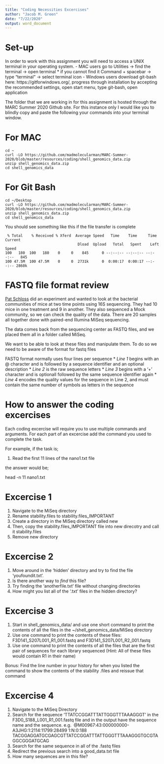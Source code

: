 ```yaml
---
title: "Coding Necessities Excercises"
author: "Jacob M. Green"
date: "7/22/2020"
output: word_document
---
```


# Set-up

In order to work with this assignment you will need to access a UNIX terminal in your operating system.
- MAC users go to Utilities -> find the terminal -> open terminal
    * if you cannot find it Command + spacebar -> type "terminal" -> select terminal icon
- Windows users download git-bash here: https://gitforwindows.org/, progress through installation by accepting the recommended settings, open start menu, type git-bash, open application

The folder that we are working in for this assignment is hosted through the MARC Summer 2020 Github site. For this instance only I would like you to blindly copy and paste the following your commands into your terminal window.

# For MAC

```
cd ~
curl -LO https://github.com/madmolecularman/MARC-Summer-2020/blob/master/resources/coding/shell_genomics_data.zip
unzip shell_genomics_data.zip
cd shell_genomics_data
```

# For Git Bash
``` 
cd ~/Desktop
curl -LO https://github.com/madmolecularman/MARC-Summer-2020/blob/master/resources/coding/shell_genomics_data.zip
unzip shell_genomics_data.zip
cd shell_genomics_data
```

You should see something like this if the file transfer is complete

```
 % Total    % Received % Xferd  Average Speed   Time    Time     Time  Current
                                 Dload  Upload   Total   Spent    Left  Speed
100   180  100   180    0     0    845      0 --:--:-- --:--:-- --:--:--   845
100 47.5M  100 47.5M    0     0  2731k      0  0:00:17  0:00:17 --:--:-- 2860k
```

# FASTQ file format review
[Pat Schloss](http://www.med.umich.edu/microbio/bio/schloss.htm) did  an experiment and wanted to look at the bacterial communities of mice at two time points using 16S sequencing. They had 10 mice in one treatment and 9 in another. They also sequenced a Mock community, so we can check the quality of the data. There are 20 samples all together done with paired-end Illumina MiSeq sequencing.

The data comes back from the sequencing center as FASTQ files, and we placed them all in a folder called MiSeq.

We want to be able to look at these files and manipulate them. To do so we need to be aware of the format for fastq files

FASTQ format normally uses four lines per sequence
    * *Line 1* begins with an @ character and is followed by a sequence identifier and an optional description
    * *Line 2* is the raw sequence letters
    * *Line 3* begins with a '+' character and is optionall followed by the same sequence identifier again
    * *Line 4* encodes the quality values for the sequence in Line 2, and must contain the same number of symbols as letters in the sequence

# How to answer the coding excercises

Each coding excercise will require you to use multiple commands and arguments. For each part of an excercise add the command you used to complete the task.

For example, if the task is;

1) Read the first 11 lines of the nano1.txt file

the answer would be;

head -n 11 nano1.txt

# Excercise 1

1. Navigate to the MiSeq directory
2. Rename stability.files to stability.files_IMPORTANT
3. Create a directory in the MiSeq directory called new
4. Then, copy the stability.files_IMPORTANT file into new direcotry and call it stability.files
5. Remove new directory

# Excercise 2

1. Move around in the 'hidden' directory and try to find the file 'youfoundit.txt'. 
2. Is there another way to *find* this file?
3. Try finding the 'anotherfile.txt' file without changing directories
4. How might you list all of the '.txt' files in the hidden directory?

# Excercise 3

1. Start in shell_genomics_data/ and use one short command to print the contents of all the files in the ~/shell_genomics_data/MiSeq directory
2. Use one command to print the contents of these files: F3D141_S207L001_R1_001.fastq and F3D141_S207L001_R2_001.fastq
3. Use one command to print the contents of all the files that are the first pair of sequences for each library sequenced (Hint: All of these files would contain R1 in their name)

Bonus: Find the line number in your history for when you listed the command to show the contents of the stability .files and reissue that command

# Excercise 4

1) Navigate to the MiSeq Directory
2) Search for the sequence 'TTATCCGGATTTATTGGGTTTAAAGGGT' in the F3D0_S188_L001_R1_001.fastq file and in the output have the sequence name and the sequence. e.g. 
@M00967:43:000000000-A3JHG:1:2114:11799:28499 1:N:0:188  
TACGGAGGATGCGAGCGTTATCCGGATTTATTGGGTTTAAAGGGTGCGTAGGCGGGATGCAG
3) Search for the same sequence in all of the .fastq files
4) Redirect the previous search into a good_data.txt file
5) How many sequences are in this file?
